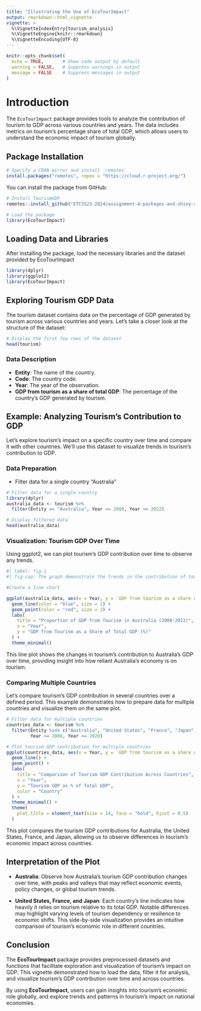 ```yaml
---
title: "Illustrating the Use of EcoTourImpact"
output: rmarkdown::html_vignette
vignette: >
  %\VignetteIndexEntry{tourism_analysis}
  %\VignetteEngine{knitr::rmarkdown}
  %\VignetteEncoding{UTF-8}
---
```


```r
knitr::opts_chunk$set(
  echo = TRUE,       # Show code output by default
  warning = FALSE,   # Suppress warnings in output
  message = FALSE    # Suppress messages in output
)
```


# Introduction

The `EcoTourImpact` package provides tools to analyze the contribution of tourism to GDP across various countries and years. The data includes metrics on tourism's percentage share of total GDP, which allows users to understand the economic impact of tourism globally.

## Package Installation

```r
# Specify a CRAN mirror and install `remotes`
install.packages("remotes", repos = "https://cloud.r-project.org/")
```

You can install the package from GitHub:

```r
# Install TourismGDP
remotes::install_github("ETC5523-2024/assignment-4-packages-and-shiny-apps-DubeyArushi19")

# Load the package
library(EcoTourImpact)
```

## Loading Data and Libraries

After installing the package, load the necessary libraries and the dataset provided by EcoTourImpact

```r
library(dplyr)
library(ggplot2)
library(EcoTourImpact)

```

## Exploring Tourism GDP Data

The tourism dataset contains data on the percentage of GDP generated by tourism across various countries and years. Let’s take a closer look at the structure of the dataset:

```r
# Display the first few rows of the dataset
head(tourism)
```

### Data Description

- **Entity**: The name of the country.
- **Code**: The country code.
- **Year**: The year of the observation.
- **GDP from tourism as a share of total GDP**: The percentage of the country's GDP generated by tourism.



## Example: Analyzing Tourism's Contribution to GDP
Let’s explore tourism’s impact on a specific country over time and compare it with other countries. We’ll use this dataset to visualize trends in tourism's contribution to GDP.

### Data Preparation

- Filter data for a single country "Australia" 

```r
# Filter data for a single country 
library(dplyr)
australia_data <- tourism %>%
  filter(Entity == "Australia", Year >= 2008, Year <= 2022)

# Display filtered data
head(australia_data)
```


### Visualization: Tourism GDP Over Time

Using ggplot2, we can plot tourism's GDP contribution over time to observe any trends.

```r
#| label: fig-1
#| fig-cap: The graph demonstrate the trends in the contribution of tourism to Australia's GDP from 2008 to 2022.

#Create a line chart

ggplot(australia_data, aes(x = Year, y = `GDP from tourism as a share of total GDP`)) +
  geom_line(color = "blue", size = 1) + 
  geom_point(color = "red", size = 2) +     
  labs(
    title = "Proportion of GDP from Tourism in Australia (2008-2022)",
    x = "Year",
    y = "GDP from Tourism as a Share of Total GDP (%)"
  ) +
  theme_minimal() 
```

This line plot shows the changes in tourism’s contribution to Australia’s GDP over time, providing insight into how reliant Australia’s economy is on tourism.

### Comparing Multiple Countries
Let’s compare tourism’s GDP contribution in several countries over a defined period. This example demonstrates how to prepare data for multiple countries and visualize them on the same plot.

```r
# Filter data for multiple countries
countries_data <- tourism %>%
  filter(Entity %in% c("Australia", "United States", "France", "Japan"),
         Year >= 2008, Year <= 2020)

# Plot tourism GDP contribution for multiple countries
ggplot(countries_data, aes(x = Year, y = `GDP from tourism as a share of total GDP`, color = Entity)) +
  geom_line() +
  geom_point() +
  labs(
    title = "Comparison of Tourism GDP Contribution Across Countries",
    x = "Year",
    y = "Tourism GDP as % of Total GDP",
    color = "Country"
  ) +
  theme_minimal() +
  theme(
    plot.title = element_text(size = 14, face = "bold", hjust = 0.5)
  )

```
This plot compares the tourism GDP contributions for Australia, the United States, France, and Japan, allowing us to observe differences in tourism’s economic impact across countries.

## Interpretation of the Plot

- **Australia**: Observe how Australia’s tourism GDP contribution changes over time, with peaks and valleys that may reflect economic events, policy changes, or global tourism trends.

- **United States, France, and Japan**: Each country's line indicates how heavily it relies on tourism relative to its total GDP. Notable differences may highlight varying levels of tourism dependency or resilience to economic shifts.
This side-by-side visualization provides an intuitive comparison of tourism’s economic role in different countries.

## Conclusion

The **EcoTourImpact** package provides preprocessed datasets and functions that facilitate exploration and visualization of tourism’s impact on GDP. This vignette demonstrated how to load the data, filter it for analysis, and visualize tourism's GDP contribution over time and across countries.

By using **EcoTourImpact**, users can gain insights into tourism's economic role globally, and explore trends and patterns in tourism’s impact on national economies.
